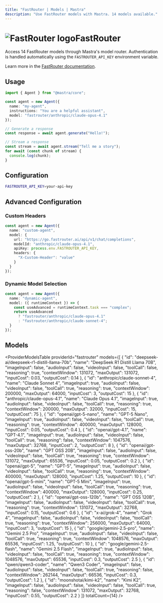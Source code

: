 ```yaml
---
title: "FastRouter | Models | Mastra"
description: "Use FastRouter models with Mastra. 14 models available."
---
```



# <img src="https://models.dev/logos/fastrouter.svg" alt="FastRouter logo" className="inline w-8 h-8 mr-2 align-middle dark:invert dark:brightness-0 dark:contrast-200" />FastRouter

Access 14 FastRouter models through Mastra's model router. Authentication is handled automatically using the `FASTROUTER_API_KEY` environment variable.

Learn more in the [FastRouter documentation](https://fastrouter.ai/models).

## Usage

```typescript
import { Agent } from "@mastra/core";

const agent = new Agent({
  name: "my-agent",
  instructions: "You are a helpful assistant",
  model: "fastrouter/anthropic/claude-opus-4.1"
});

// Generate a response
const response = await agent.generate("Hello!");

// Stream a response
const stream = await agent.stream("Tell me a story");
for await (const chunk of stream) {
  console.log(chunk);
}
```

## Configuration

```bash
FASTROUTER_API_KEY=your-api-key
```

## Advanced Configuration

### Custom Headers

```typescript
const agent = new Agent({
  name: "custom-agent",
  model: {
    url: "https://go.fastrouter.ai/api/v1/chat/completions",
    modelId: "anthropic/claude-opus-4.1",
    apiKey: process.env.FASTROUTER_API_KEY,
    headers: {
      "X-Custom-Header": "value"
    }
  }
});
```

### Dynamic Model Selection

```typescript
const agent = new Agent({
  name: "dynamic-agent",
  model: ({ runtimeContext }) => {
    const useAdvanced = runtimeContext.task === "complex";
    return useAdvanced 
      ? "fastrouter/anthropic/claude-opus-4.1"
      : "fastrouter/anthropic/claude-sonnet-4";
  }
});
```

## Models

<ProviderModelsTable 
  providerId="fastrouter" 
  models={[
  {
    "id": "deepseek-ai/deepseek-r1-distill-llama-70b",
    "name": "DeepSeek R1 Distill Llama 70B",
    "imageInput": false,
    "audioInput": false,
    "videoInput": false,
    "toolCall": false,
    "reasoning": true,
    "contextWindow": 131072,
    "maxOutput": 131072,
    "inputCost": 0.03,
    "outputCost": 0.14
  },
  {
    "id": "anthropic/claude-sonnet-4",
    "name": "Claude Sonnet 4",
    "imageInput": true,
    "audioInput": false,
    "videoInput": false,
    "toolCall": true,
    "reasoning": true,
    "contextWindow": 200000,
    "maxOutput": 64000,
    "inputCost": 3,
    "outputCost": 15
  },
  {
    "id": "anthropic/claude-opus-4.1",
    "name": "Claude Opus 4.1",
    "imageInput": true,
    "audioInput": false,
    "videoInput": false,
    "toolCall": true,
    "reasoning": true,
    "contextWindow": 200000,
    "maxOutput": 32000,
    "inputCost": 15,
    "outputCost": 75
  },
  {
    "id": "openai/gpt-5-nano",
    "name": "GPT-5 Nano",
    "imageInput": true,
    "audioInput": false,
    "videoInput": false,
    "toolCall": true,
    "reasoning": true,
    "contextWindow": 400000,
    "maxOutput": 128000,
    "inputCost": 0.05,
    "outputCost": 0.4
  },
  {
    "id": "openai/gpt-4.1",
    "name": "GPT-4.1",
    "imageInput": true,
    "audioInput": false,
    "videoInput": false,
    "toolCall": true,
    "reasoning": false,
    "contextWindow": 1047576,
    "maxOutput": 32768,
    "inputCost": 2,
    "outputCost": 8
  },
  {
    "id": "openai/gpt-oss-20b",
    "name": "GPT OSS 20B",
    "imageInput": false,
    "audioInput": false,
    "videoInput": false,
    "toolCall": true,
    "reasoning": true,
    "contextWindow": 131072,
    "maxOutput": 65536,
    "inputCost": 0.05,
    "outputCost": 0.2
  },
  {
    "id": "openai/gpt-5",
    "name": "GPT-5",
    "imageInput": true,
    "audioInput": false,
    "videoInput": false,
    "toolCall": true,
    "reasoning": true,
    "contextWindow": 400000,
    "maxOutput": 128000,
    "inputCost": 1.25,
    "outputCost": 10
  },
  {
    "id": "openai/gpt-5-mini",
    "name": "GPT-5 Mini",
    "imageInput": true,
    "audioInput": false,
    "videoInput": false,
    "toolCall": true,
    "reasoning": true,
    "contextWindow": 400000,
    "maxOutput": 128000,
    "inputCost": 0.25,
    "outputCost": 2
  },
  {
    "id": "openai/gpt-oss-120b",
    "name": "GPT OSS 120B",
    "imageInput": false,
    "audioInput": false,
    "videoInput": false,
    "toolCall": true,
    "reasoning": true,
    "contextWindow": 131072,
    "maxOutput": 32768,
    "inputCost": 0.15,
    "outputCost": 0.6
  },
  {
    "id": "x-ai/grok-4",
    "name": "Grok 4",
    "imageInput": false,
    "audioInput": false,
    "videoInput": false,
    "toolCall": true,
    "reasoning": true,
    "contextWindow": 256000,
    "maxOutput": 64000,
    "inputCost": 3,
    "outputCost": 15
  },
  {
    "id": "google/gemini-2.5-pro",
    "name": "Gemini 2.5 Pro",
    "imageInput": true,
    "audioInput": false,
    "videoInput": false,
    "toolCall": true,
    "reasoning": true,
    "contextWindow": 1048576,
    "maxOutput": 65536,
    "inputCost": 1.25,
    "outputCost": 10
  },
  {
    "id": "google/gemini-2.5-flash",
    "name": "Gemini 2.5 Flash",
    "imageInput": true,
    "audioInput": false,
    "videoInput": false,
    "toolCall": true,
    "reasoning": true,
    "contextWindow": 1048576,
    "maxOutput": 65536,
    "inputCost": 0.3,
    "outputCost": 2.5
  },
  {
    "id": "qwen/qwen3-coder",
    "name": "Qwen3 Coder",
    "imageInput": false,
    "audioInput": false,
    "videoInput": false,
    "toolCall": true,
    "reasoning": false,
    "contextWindow": 262144,
    "maxOutput": 66536,
    "inputCost": 0.3,
    "outputCost": 1.2
  },
  {
    "id": "moonshotai/kimi-k2",
    "name": "Kimi K2",
    "imageInput": false,
    "audioInput": false,
    "videoInput": false,
    "toolCall": true,
    "reasoning": false,
    "contextWindow": 131072,
    "maxOutput": 32768,
    "inputCost": 0.55,
    "outputCost": 2.2
  }
]}
  totalCount={14}
/>
